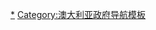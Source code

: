 <noinclude>
{{noteTA
|G1=地名
|G2=People
|1=zh-cn:澳大利亚联邦;zh:澳大利亞聯邦;zh-tw:澳洲聯邦;zh-hk:澳洲聯邦;
|2=zh:南澳大利亞;zh-cn:南澳大利亚;zh-tw:南澳;zh-hk:南澳; 
|3=zh:西澳大利亞;zh-cn:西澳大利亚;zh-tw:西澳;zh-hk:西澳;
}}
</noinclude>
{{Navbox
|name = 澳大利亚议会建筑
|title = 澳大利亚议会建筑
|listclass = hlist
|above = [[澳洲国会大厦|澳大利亚联邦]]
|group1 = [[澳大利亚行政区划|州和领地]]
|list1  =
* [[悉尼议会大厦|新南威尔士]] 
* [[布里斯班议会大厦|昆士兰]] 
* [[議會大廈 (阿得雷德)|南澳大利亚]] 
* [[霍巴特议会大厦|塔斯马尼亚]]
* [[国会大厦 (墨尔本)|维多利亚]] 
* [[議會大廈 (伯斯)|西澳大利亚]] 
* [[坎培拉立法院大楼|澳大利亚首都领地]] 
* [[达尔文议会大厦|北领地]] 
}}<noinclude>

[[Category:澳大利亚立法机构建筑物|*]]
[[Category:澳大利亚政府导航模板]]

</noinclude>